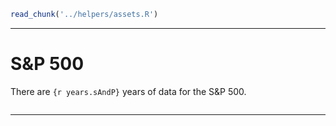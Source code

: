 ```r
read_chunk('../helpers/assets.R')
```

***

# S&P 500

There are `{r years.sAndP}` years of data for the S&P 500.

```r
```

***